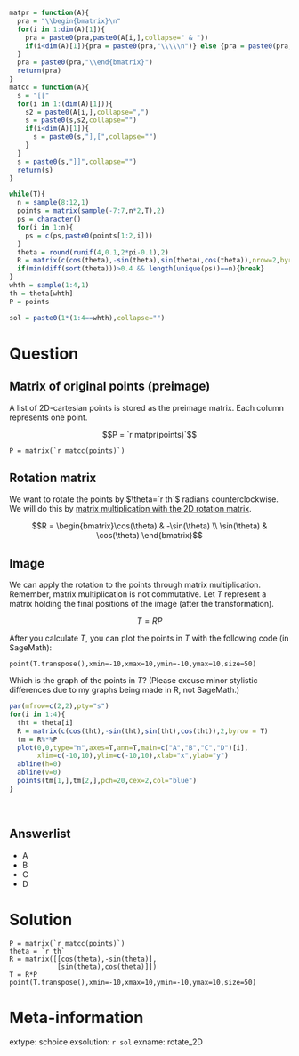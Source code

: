 ```r
matpr = function(A){
  pra = "\\begin{bmatrix}\n"
  for(i in 1:dim(A)[1]){
    pra = paste0(pra,paste0(A[i,],collapse=" & "))
    if(i<dim(A)[1]){pra = paste0(pra,"\\\\\n")} else {pra = paste0(pra,"\n")}
  }
  pra = paste0(pra,"\\end{bmatrix}")
  return(pra)
}
matcc = function(A){
  s = "[["
  for(i in 1:(dim(A)[1])){
    s2 = paste0(A[i,],collapse=",")
    s = paste0(s,s2,collapse="")
    if(i<dim(A)[1]){
      s = paste0(s,"],[",collapse="")
    }
  }
  s = paste0(s,"]]",collapse="")
  return(s)
}

while(T){
  n = sample(8:12,1)
  points = matrix(sample(-7:7,n*2,T),2)
  ps = character()
  for(i in 1:n){
    ps = c(ps,paste0(points[1:2,i]))
  }
  theta = round(runif(4,0.1,2*pi-0.1),2)
  R = matrix(c(cos(theta),-sin(theta),sin(theta),cos(theta)),nrow=2,byrow = T)
  if(min(diff(sort(theta)))>0.4 && length(unique(ps))==n){break}
}
whth = sample(1:4,1)
th = theta[whth]
P = points

sol = paste0(1*(1:4==whth),collapse="")

```

Question
========

## Matrix of original points (preimage)

A list of 2D-cartesian points is stored as the preimage matrix. Each column represents one point.

$$P = `r matpr(points)`$$

```
P = matrix(`r matcc(points)`)
```

## Rotation matrix

We want to rotate the points by $\theta=`r th`$ radians counterclockwise. We will do this by [matrix multiplication with the 2D rotation matrix](https://en.wikipedia.org/wiki/Rotation_matrix).

$$R = \begin{bmatrix}\cos(\theta) & -\sin(\theta) \\ \sin(\theta) & \cos(\theta) \end{bmatrix}$$

## Image

We can apply the rotation to the points through matrix multiplication. Remember, matrix multiplication is not commutative. Let $T$ represent a matrix holding the final positions of the image (after the transformation).

$$T = RP$$

After you calculate $T$, you can plot the points in $T$ with the following code (in SageMath):

```
point(T.transpose(),xmin=-10,xmax=10,ymin=-10,ymax=10,size=50)
```

Which is the graph of the points in $T$? (Please excuse minor stylistic differences due to my graphs being made in R, not SageMath.)

```r
par(mfrow=c(2,2),pty="s")
for(i in 1:4){
  tht = theta[i]
  R = matrix(c(cos(tht),-sin(tht),sin(tht),cos(tht)),2,byrow = T)
  tm = R%*%P
  plot(0,0,type="n",axes=T,ann=T,main=c("A","B","C","D")[i],
       xlim=c(-10,10),ylim=c(-10,10),xlab="x",ylab="y")
  abline(h=0)
  abline(v=0)
  points(tm[1,],tm[2,],pch=20,cex=2,col="blue")
}

```
\


Answerlist
--------

* A
* B
* C
* D


Solution
========


```
P = matrix(`r matcc(points)`)
theta = `r th`
R = matrix([[cos(theta),-sin(theta)],
            [sin(theta),cos(theta)]])
T = R*P
point(T.transpose(),xmin=-10,xmax=10,ymin=-10,ymax=10,size=50)
```



Meta-information
============
extype: schoice
exsolution: `r sol`
exname: rotate_2D